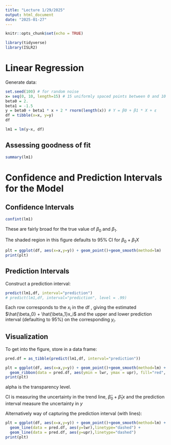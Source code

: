 ```yaml
---
title: "Lecture 1/29/2025"
output: html_document
date: "2025-01-27"
---
```


```r
knitr::opts_chunk$set(echo = TRUE)
```

```r
library(tidyverse)
library(ISLR2)
```

# Linear Regression

Generate data:

```r
set.seed(100) # for random noise
x= seq(0, 10, length=15) # 15 uniformly spaced points between 0 and 10
beta0 = 2.
beta1 = -1.5
y = beta0 + beta1 * x + 2 * rnorm(length(x)) # Y = β0 + β1 * X + ε
df = tibble(x=x, y=y)
df
```

```r
lm1 = lm(y~x, df)
```

## Assessing goodness of fit

```r
summary(lm1)
```

# Confidence and Prediction Intervals for the Model

## Confidence Intervals

```r
confint(lm1)
```

These are fairly broad for the true value of $\beta_0$ and $\beta_1$.

The shaded region in this figure defaults to 95% CI for $\beta_0 +\beta_1 X$

```r
plt = ggplot(df, aes(x=x,y=y)) + geom_point()+geom_smooth(method=lm)
print(plt)
```

## Prediction Intervals

Construct a prediction interval:

```r
predict(lm1,df, interval="prediction")
# predict(lm1,df, interval="prediction", level = .99)
```

Each row corresponds to the $x_i$ in the df , giving the estimated $\hat{\beta_0} + \hat{\beta_1}x_i$ and the upper and lower prediction interval (defaulting to 95%) on the corresponding $y_i$.

## Visualization

To get into the figure, store in a data frame:

```r
pred.df = as_tibble(predict(lm1,df, interval="prediction"))
```

```r
plt = ggplot(df, aes(x=x,y=y)) + geom_point()+geom_smooth(method=lm) + 
  geom_ribbon(data = pred.df, aes(ymin = lwr, ymax = upr), fill="red", alpha = .2)
print(plt)
```

alpha is the transparency level.

CI is measuring the uncertainty in the trend line, $\hat{\beta}_0 +\hat{\beta}_1 x$ and the prediction interval measure the uncertainty in $y$

Alternatively way of capturing the prediction interval (with lines):

```r
plt = ggplot(df, aes(x=x,y=y)) + geom_point()+geom_smooth(method=lm) + 
  geom_line(data = pred.df, aes(y=lwr),linetype="dashed") +
  geom_line(data = pred.df, aes(y=upr),linetype="dashed")
print(plt)
```
